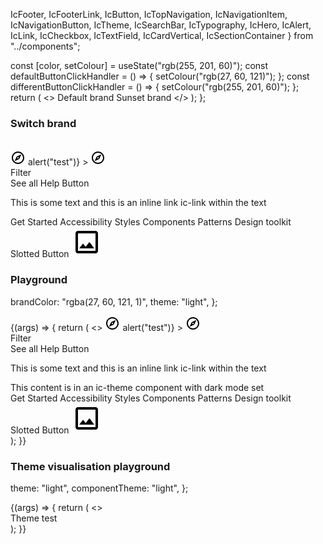   IcFooter,
  IcFooterLink,
  IcButton,
  IcTopNavigation,
  IcNavigationItem,
  IcNavigationButton,
  IcTheme,
  IcSearchBar,
  IcTypography,
  IcHero,
  IcAlert,
  IcLink,
  IcCheckbox,
  IcTextField,
  IcCardVertical,
  IcSectionContainer
} from "../components";

<Meta title="Theme" component="IcTheme" />

<Description markdown={readme} />

  const [color, setColour] = useState("rgb(255, 201, 60)");
  const defaultButtonClickHandler = () => {
    setColour("rgb(27, 60, 121)");
  };
  const differentButtonClickHandler = () => {
    setColour("rgb(255, 201, 60)");
  };
  return (
    <>
      <IcTheme brandColor={color} />
      <IcButton variant="primary" onClick={defaultButtonClickHandler}>
        Default brand
      </IcButton>
      <IcButton variant="primary" onClick={differentButtonClickHandler}>
        Sunset brand
      </IcButton>
    </>
  );
};

### Switch brand

<Canvas>
  <Story name="Switch brand" parameters={{ layout: "fullscreen" }}>
    <Controlled />
    <div>
      <br />
      <IcTopNavigation
        appTitle="ApplicationName"
        status="alpha"
        version="v0.0.7"
      >
        <svg
          slot="app-icon"
          xmlns="http://www.w3.org/2000/svg"
          height="24px"
          viewBox="0 0 24 24"
          width="24px"
          fill="#000000"
        >
          <path d="M0 0h24v24H0V0z" fill="none" />
          <path d="M12 2C6.48 2 2 6.48 2 12s4.48 10 10 10 10-4.48 10-10S17.52 2 12 2zm0 18c-4.41 0-8-3.59-8-8s3.59-8 8-8 8 3.59 8 8-3.59 8-8 8zm-5.5-2.5l7.51-3.49L17.5 6.5 9.99 9.99 6.5 17.5zm5.5-6.6c.61 0 1.1.49 1.1 1.1s-.49 1.1-1.1 1.1-1.1-.49-1.1-1.1.49-1.1 1.1-1.1z" />
        </svg>
        <IcSearchBar slot="search" placeholder="Search" label="Search" />
        <IcNavigationButton
          label="button1"
          slot="buttons"
          onClick={() => alert("test")}
        >
          <svg
            slot="icon"
            xmlns="http://www.w3.org/2000/svg"
            height="24px"
            viewBox="0 0 24 24"
            width="24px"
            fill="#000000"
          >
            <path d="M0 0h24v24H0V0z" fill="none" />
            <path d="M12 2C6.48 2 2 6.48 2 12s4.48 10 10 10 10-4.48 10-10S17.52 2 12 2zm0 18c-4.41 0-8-3.59-8-8s3.59-8 8-8 8 3.59 8 8-3.59 8-8 8zm-5.5-2.5l7.51-3.49L17.5 6.5 9.99 9.99 6.5 17.5zm5.5-6.6c.61 0 1.1.49 1.1 1.1s-.49 1.1-1.1 1.1-1.1-.49-1.1-1.1.49-1.1 1.1-1.1z" />
          </svg>
        </IcNavigationButton>
        <IcNavigationItem label="Navigation" href="/" slot="navigation" />
        <IcNavigationItem label="Navigation" href="/" slot="navigation" />
        <IcNavigationItem label="Navigation" href="/" slot="navigation" />
        <IcNavigationItem
          label="Navigation"
          href="/"
          selected="true"
          slot="navigation"
        />
        <IcNavigationItem label="Navigation" href="/" slot="navigation" />
      </IcTopNavigation>
      <IcHero
        heading="Hero heading"
        subheading="Hero description. This is a Hero component, it should be used as a page heading."
        secondary-heading="Secondary Heading"
        secondary-subheading="This is a secondary description."
        full-width
      >
        <div slot="interaction" style={{ display: "flex" }}>
          <IcTextField
            placeholder="Filter display"
            label="Filter display"
            hide-label
          ></IcTextField>
          <IcButton variant="primary" style={{ marginLeft: 16 }}>
            Filter
          </IcButton>
        </div>
        <IcButton variant="secondary" slot="interaction">
          See all
        </IcButton>
        <IcLink
          href="https://google.com"
          slot="interaction"
          style={{ marginTop: 10 }}
        >
          Help
        </IcLink>
      </IcHero>
      <IcAlert
        heading="This alert uses a custom message slot"
        dismissible="true"
      >
        <IcButton slot="action" variant="secondary">
          Button
        </IcButton>
        <IcTypography variant="body" slot="message">
          <p>
            This is some text and
            <IcLink href="/"> this is an inline link ic-link</IcLink>
            within the text
          </p>
        </IcTypography>
      </IcAlert>
      <IcFooter
        aligned="full-width"
        description="The ICDS is maintained by the Design Practice Team. If you've got a question or want to feedback, 
            please get in touch."
        caption="All content is available under the Open Government Licence v3.0, except source code and code examples which are available under the MIT Licence."
      >
        <IcFooterLink slot="link" href="/">
          Get Started
        </IcFooterLink>
        <IcFooterLink slot="link" href="/">
          Accessibility
        </IcFooterLink>
        <IcFooterLink slot="link" href="/">
          Styles
        </IcFooterLink>
        <IcFooterLink slot="link" href="/">
          Components
        </IcFooterLink>
        <IcFooterLink slot="link" href="/">
          Patterns
        </IcFooterLink>
        <IcFooterLink slot="link" href="/">
          Design toolkit
        </IcFooterLink>
        <div
          slot="logo"
          style={{
            display: "flex",
            alignItems: "center",
            gap: "var(--ic-space-sm)",
          }}
        >
          <IcButton>Slotted Button</IcButton>
          <IcFooterLink href="/">
            <svg
              xmlns="http://www.w3.org/2000/svg"
              height="48px"
              viewBox="0 0 24 24"
              width="48px"
            >
              <path d="M0 0h24v24H0V0z" fill="none" />
              <path d="M19 5v14H5V5h14m0-2H5c-1.1 0-2 .9-2 2v14c0 1.1.9 2 2 2h14c1.1 0 2-.9 2-2V5c0-1.1-.9-2-2-2zm-4.86 8.86l-3 3.87L9 13.14 6 17h12l-3.86-5.14z" />
            </svg>
          </IcFooterLink>
        </div>
      </IcFooter>
    </div>
  </Story>
</Canvas>


### Playground

  brandColor: "rgba(27, 60, 121, 1)",
  theme: "light",
};

<Canvas>
  <Story
    args={defaultArgs}
    parameters={{ loki: { skip: true } }}
    argTypes={{
      theme: {
        options: ["system", "light", "dark"],
        control: {
          type: "inline-radio",
        },
      },
    }}
    name="Playground"
  >
    {(args) => {
      return (
      <>
      <IcTheme brandColor={args.brandColor} theme={args.theme}>
        <IcTopNavigation
        appTitle="ApplicationName"
        status="alpha"
        version="v0.0.7"
      >
        <svg
          slot="app-icon"
          xmlns="http://www.w3.org/2000/svg"
          height="24px"
          viewBox="0 0 24 24"
          width="24px"
          fill="#000000"
        >
          <path d="M0 0h24v24H0V0z" fill="none" />
          <path d="M12 2C6.48 2 2 6.48 2 12s4.48 10 10 10 10-4.48 10-10S17.52 2 12 2zm0 18c-4.41 0-8-3.59-8-8s3.59-8 8-8 8 3.59 8 8-3.59 8-8 8zm-5.5-2.5l7.51-3.49L17.5 6.5 9.99 9.99 6.5 17.5zm5.5-6.6c.61 0 1.1.49 1.1 1.1s-.49 1.1-1.1 1.1-1.1-.49-1.1-1.1.49-1.1 1.1-1.1z" />
        </svg>
        <IcSearchBar slot="search" placeholder="Search" label="Search" />
        <IcNavigationButton
          label="button1"
          slot="buttons"
          onClick={() => alert("test")}
        >
          <svg
            slot="icon"
            xmlns="http://www.w3.org/2000/svg"
            height="24px"
            viewBox="0 0 24 24"
            width="24px"
            fill="#000000"
          >
            <path d="M0 0h24v24H0V0z" fill="none" />
            <path d="M12 2C6.48 2 2 6.48 2 12s4.48 10 10 10 10-4.48 10-10S17.52 2 12 2zm0 18c-4.41 0-8-3.59-8-8s3.59-8 8-8 8 3.59 8 8-3.59 8-8 8zm-5.5-2.5l7.51-3.49L17.5 6.5 9.99 9.99 6.5 17.5zm5.5-6.6c.61 0 1.1.49 1.1 1.1s-.49 1.1-1.1 1.1-1.1-.49-1.1-1.1.49-1.1 1.1-1.1z" />
          </svg>
        </IcNavigationButton>
        <IcNavigationItem label="Navigation" href="/" slot="navigation" />
        <IcNavigationItem label="Navigation" href="/" slot="navigation" />
        <IcNavigationItem label="Navigation" href="/" slot="navigation" />
        <IcNavigationItem
          label="Navigation"
          href="/"
          selected="true"
          slot="navigation"
        />
        <IcNavigationItem label="Navigation" href="/" slot="navigation" />
      </IcTopNavigation>
      <IcHero
        heading="Hero heading"
        subheading="Hero description. This is a Hero component, it should be used as a page heading."
        secondary-heading="Secondary Heading"
        secondary-subheading="This is a secondary description."
        full-width
      >
        <div slot="interaction" style={{ display: "flex" }}>
          <IcTextField
            placeholder="Filter display"
            label="Filter display"
            hide-label
          ></IcTextField>
          <IcButton variant="primary" style={{ marginLeft: 16 }}>
            Filter
          </IcButton>
        </div>
        <IcButton variant="secondary" slot="interaction">
          See all
        </IcButton>
        <IcLink
          href="https://google.com"
          slot="interaction"
          style={{ marginTop: 10 }}
        >
          Help
        </IcLink>
      </IcHero>
      <IcSectionContainer style={{ display: "flex", flexDirection: "column", gap: "0.5rem"}}>
        <IcCheckbox
          value="valueName1"
          label="Unselected / Default"
        >
        </IcCheckbox>
        <IcTextField
          label="What is your favourite coffee?"
          required
          placeholder="Placeholder"
          helperText="Such as Arabica, Robusta or Liberica"
        >
        </IcTextField>
        <IcAlert
          heading="This alert uses a custom message slot"
          dismissible="true"
        >
          <IcButton slot="action" variant="secondary">
            Button
          </IcButton>
          <IcTypography variant="body" slot="message">
            <p>
              This is some text and
              <IcLink href="/"> this is an inline link ic-link</IcLink>
              within the text
            </p>
          </IcTypography>
        </IcAlert>
        <IcCardVertical heading="This is the card heading"></IcCardVertical>
        <div style={{ border: "1px solid #ffffff", padding: "0.25rem", margin: "0.25rem"}}>
          <span style={{color:"#ffffff"}}>This content is in an ic-theme component with dark mode set</span>
           <IcTheme theme="dark">
            <IcCardVertical heading="This is the card heading"></IcCardVertical>
            <IcTextField
              label="What is your favourite coffee?"
              required
              placeholder="Placeholder"
              helperText="Such as Arabica, Robusta or Liberica"
            >
            </IcTextField>
          </IcTheme>
        </div>
      </IcSectionContainer>
      <IcFooter
        align="full-width"
        description="The ICDS is maintained by the Design Practice Team. If you've got a question or want to feedback, 
            please get in touch."
        caption="All content is available under the Open Government Licence v3.0, except source code and code examples which are available under the MIT Licence."
      >
        <IcFooterLink slot="link" href="/">
          Get Started
        </IcFooterLink>
        <IcFooterLink slot="link" href="/">
          Accessibility
        </IcFooterLink>
        <IcFooterLink slot="link" href="/">
          Styles
        </IcFooterLink>
        <IcFooterLink slot="link" href="/">
          Components
        </IcFooterLink>
        <IcFooterLink slot="link" href="/">
          Patterns
        </IcFooterLink>
        <IcFooterLink slot="link" href="/">
          Design toolkit
        </IcFooterLink>
        <div
          slot="logo"
          style={{
            display: "flex",
            alignItems: "center",
            gap: "var(--ic-space-sm)",
          }}
        >
          <IcButton>Slotted Button</IcButton>
          <IcFooterLink href="/">
            <svg
              xmlns="http://www.w3.org/2000/svg"
              height="48px"
              viewBox="0 0 24 24"
              width="48px"
            >
              <path d="M0 0h24v24H0V0z" fill="none" />
              <path d="M19 5v14H5V5h14m0-2H5c-1.1 0-2 .9-2 2v14c0 1.1.9 2 2 2h14c1.1 0 2-.9 2-2V5c0-1.1-.9-2-2-2zm-4.86 8.86l-3 3.87L9 13.14 6 17h12l-3.86-5.14z" />
            </svg>
          </IcFooterLink>
        </div>
      </IcFooter>
      </IcTheme>
      </>
      );
    }}
  </Story>
</Canvas>

### Theme visualisation playground

  theme: "light",
  componentTheme: "light",
};

<Canvas>
  <Story
    args={defaultThemeArgs}
    parameters={{ loki: { skip: true } }}
    argTypes={{
      theme: {
        options: ["system", "light", "dark"],
        control: {
          type: "inline-radio",
        },
      },
      componentTheme: {
        options: ["inherit", "light", "dark"],
        control: {
          type: "inline-radio",
        },
      },
    }}
    name="Theme visualisation playground"
  >
    {(args) => {
      return (
      <>
        <div style={{ width: "450px", height: "150px", backgroundColor: args.theme == "dark" ? "black" : args.theme == "light" ? "white" : null }}>
          <IcTheme theme={args.theme}>
            <div style={{ width: "250px", backgroundColor: args.componentTheme == "dark" ? "black" : args.componentTheme == "light" ? "white" : null }}>
              <IcTypography theme={args.componentTheme}>Theme test</IcTypography>
            </div>
          </IcTheme>
        </div>
      </>
      );
    }}
  </Story>
</Canvas>
